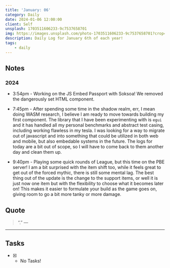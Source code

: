 ```yaml
---
title: 'January: 06'
category: Daily
date: 2024-01-06 12:00:00
client: Self
unsplash: 1703511606233-9c7537658701
img: https://images.unsplash.com/photo-1703511606233-9c7537658701?crop=entropy&cs=srgb&fm=jpg&ixid=MnwzNjM5Nzd8MHwxfHJhbmRvbXx8fHx8fHx8fDE2ODE3NDg2ODY&ixlib=rb-4.0.3&q=85
description: Daily Log for January 6th of each year!
tags:
    - daily
---
```


## Notes

### 2024

-   3:54pm - Working on the JS Embed Passport with Soksoa!
    We removed the dangerously set HTML component.

-   7:45pm - After spending some time in the shadow realm, err, I mean doing WASM research, I believe I am ready to move towards building my first component.
    The library that I have been experimenting with is `egui` and it has handled all my personal benchmarks and abstract test casing, including working flawless in my tesla.
    I was looking for a way to migrate out of javascript and into something that could be utilized in both web and mobile, but also embedable systems in the future.
    The logs for today are a bit out of scope, so I will have to come back to them another day and clean them up.

-   9:40pm - Playing some quick rounds of League, but this time on the PBE server! I am a bit surprised with the item shift too, while it feels great to get out of the forced mythic, there is still some mental lag.
    The best thing out of the update is the change to the support items, or well it is just now one item but with the flexibility to choose what it becomes later on!
    This makes it easier to formulate your build as the game goes on, giving room to go a bit more tanky or more damage.

## Quote

> “.”
> — <cite></cite>

---

## Tasks

-   [x] -   No Tasks!
